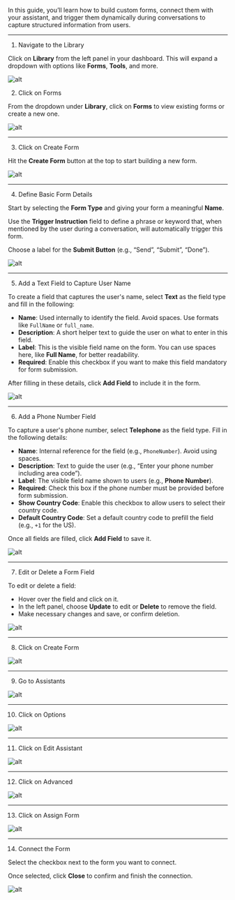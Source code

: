 In this guide, you’ll learn how to build custom forms, connect them with your assistant, and trigger them dynamically during conversations to capture structured information from users.

---
1.  Navigate to the Library

Click on **Library** from the left panel in your dashboard. This will expand a dropdown with options like **Forms**, **Tools**, and more.

![alt](images/Forms/1.png)

2.  Click on Forms

From the dropdown under **Library**, click on **Forms** to view existing forms or create a new one.

![alt](images/Forms/2.png)

---

3.  Click on Create Form

Hit the **Create Form** button at the top to start building a new form.

![alt](images/Forms/3.png)

---

4.  Define Basic Form Details

Start by selecting the **Form Type** and giving your form a meaningful **Name**.

Use the **Trigger Instruction** field to define a phrase or keyword that, when mentioned by the user during a conversation, will automatically trigger this form.

Choose a label for the **Submit Button** (e.g., “Send”, “Submit”, “Done”).

![alt](images/Forms/4.png)

---

5.  Add a Text Field to Capture User Name

To create a field that captures the user's name, select **Text** as the field type and fill in the following:

- **Name**: Used internally to identify the field. Avoid spaces. Use formats like `FullName` or `full_name`.
- **Description**: A short helper text to guide the user on what to enter in this field.
- **Label**: This is the visible field name on the form. You can use spaces here, like **Full Name**, for better readability.
- **Required**: Enable this checkbox if you want to make this field mandatory for form submission.

After filling in these details, click **Add Field** to include it in the form.

![alt](images/Forms/5.png)

---

6.  Add a Phone Number Field

To capture a user's phone number, select **Telephone** as the field type. Fill in the following details:

- **Name**: Internal reference for the field (e.g., `PhoneNumber`). Avoid using spaces.
- **Description**: Text to guide the user (e.g., “Enter your phone number including area code”).
- **Label**: The visible field name shown to users (e.g., **Phone Number**).
- **Required**: Check this box if the phone number must be provided before form submission.
- **Show Country Code**: Enable this checkbox to allow users to select their country code.
- **Default Country Code**: Set a default country code to prefill the field (e.g., `+1` for the US).

Once all fields are filled, click **Add Field** to save it.

![alt](images/Forms/6.png)

---

7.  Edit or Delete a Form Field

To edit or delete a field:

- Hover over the field and click on it.
- In the left panel, choose **Update** to edit or **Delete** to remove the field.
- Make necessary changes and save, or confirm deletion.

![alt](images/Forms/7.png)

---

8.  Click on Create Form

![alt](images/Forms/8.png)

---

9.  Go to Assistants

![alt](images/Forms/9.png)

---

10. Click on Options

![alt](images/Forms/10.png)

---

11.  Click on Edit Assistant

![alt](images/Forms/11.png)

---

12.  Click on Advanced

![alt](images/Forms/12.png)

---

13.  Click on Assign Form

![alt](images/Forms/13.png)

---

14.  Connect the Form

Select the checkbox next to the form you want to connect.

Once selected, click **Close** to confirm and finish the connection.

![alt](images/Forms/14.png)